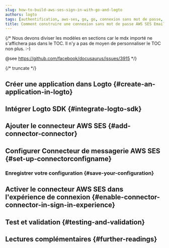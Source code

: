 ```yaml
---
slug: how-to-build-aws-ses-sign-in-with-go-and-logto
authors: logto
tags: [authentification, aws-ses, go, go, connexion sans mot de passe, connexion, login]
title: Comment construire une connexion sans mot de passe AWS SES Email avec Go
---
```


{/*
  Nous devons diviser les modèles en sections car le mdx importé ne s'affichera pas dans le TOC.
  Il n'y a pas de moyen de personnaliser le TOC non plus. :-)

  @see https://github.com/facebook/docusaurus/issues/3915
*/}



{/* truncate */}

<Intro connector={connector} sdk="Go" link="https://go.dev" />

## Créer une application dans Logto \{#create-an-application-in-logto}

<CreateApplication type="Traditional web" framework="undefined" />

## Intégrer Logto SDK \{#integrate-logto-sdk}

<IntegrateSdk />

## Ajouter le connecteur AWS SES \{#add-connector-connector}

<AddPasswordlessConnector
  connector={connector}
  connectorType="Email"
  passwordlessSignUpIdentifier="Adresse e-mail"
/>

## Configurer Connecteur de messagerie AWS SES \{#set-up-connectorconfigname}

<ConnectorGuide />

### Enregistrer votre configuration \{#save-your-configuration}

<SaveYourConfiguration connector={connector} />

## Activer le connecteur AWS SES dans l'expérience de connexion \{#enable-connector-connector-in-sign-in-experience}

<EnablePasswordlessConnector
  connectorType="Email"
  passwordlessSignUpIdentifier="Adresse e-mail"
/>

## Test et validation \{#testing-and-validation}

<TestingAndValidation connector={connector} sdk="Go" />

## Lectures complémentaires \{#further-readings}

<FurtherReadings />